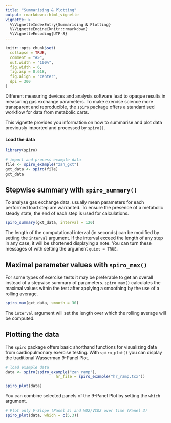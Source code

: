 ```yaml
---
title: "Summarising & Plotting"
output: rmarkdown::html_vignette
vignette: >
  %\VignetteIndexEntry{Summarising & Plotting}
  %\VignetteEngine{knitr::rmarkdown}
  %\VignetteEncoding{UTF-8}
---
```


```r
knitr::opts_chunk$set(
  collapse = TRUE,
  comment = "#>",
  out.width = "100%",
  fig.width = 6,
  fig.asp = 0.618,
  fig.align = "center",
  dpi = 300
)
```

Different measuring devices and analysis software lead to opaque results in measuring gas exchange parameters. To make exercise science more transparent and reproducible, the `spiro` package offers a standardised workflow for data from metabolic carts.

This vignette provides you information on how to summarise and plot data previously imported and processed by `spiro()`.

#### Load the data

```r
library(spiro)

# import and process example data
file <- spiro_example("zan_gxt")
gxt_data <- spiro(file)
gxt_data

```

## Stepwise summary with `spiro_summary()`

To analyse gas exchange data, usually mean parameters for each performed load step are warranted. To ensure the presence of a metabolic steady state, the end of each step is used for calculations.

```r
spiro_summary(gxt_data, interval = 120)
```

The length of the computational interval (in seconds) can be modified by setting
the `interval` argument. If the interval exceed the length of any step in any
case, it will be shortened displaying a note. You can turn these messages of
with setting the argument `quiet = TRUE`.

## Maximal parameter values with `spiro_max()`

For some types of exercise tests it may be preferable to get an overall instead
of a stepwise summary of parameters. `spiro_max()` calculates the maximal values
within the test after applying a smoothing by the use of a rolling average.

```r
spiro_max(gxt_data, smooth = 30)
```
The `interval` argument will set the length over which the rolling average will
be computed.

## Plotting the data

The `spiro` package offers basic shorthand functions for visualizing data from cardiopulmonary exercise testing. With `spiro_plot()` you can display the traditional Wasserman 9-Panel Plot.

```r
# load example data
data <- spiro(spiro_example("zan_ramp"), 
                      hr_file = spiro_example("hr_ramp.tcx"))

spiro_plot(data)
```

You can combine selected panels of the 9-Panel Plot by setting the `which` argument.

```r
# Plot only V-Slope (Panel 5) and VO2/VCO2 over time (Panel 3)
spiro_plot(data, which = c(5,3))
```
